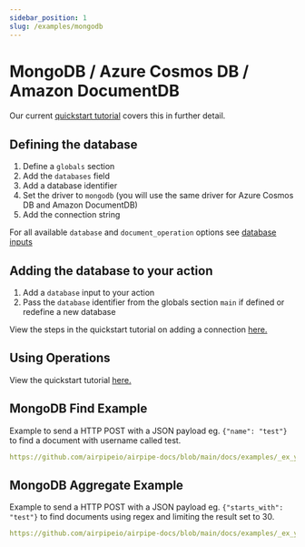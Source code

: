 ```yaml
---
sidebar_position: 1
slug: /examples/mongodb
---
```


# MongoDB / Azure Cosmos DB / Amazon DocumentDB

Our current [quickstart tutorial](/docs/tutorial/nosql-database-to-api) covers this in further detail.

## Defining the database

1. Define a `globals` section
2. Add the `databases` field
3. Add a database identifier
4. Set the driver to `mongodb` (you will use the same driver for Azure Cosmos DB and Amazon DocumentDB)
5. Add the connection string

For all available `database`  and `document_operation` options see [database inputs](/docs/configuration/interfaces/actions/inputs/databases)

## Adding the database to your action

1. Add a `database` input to your action
2. Pass the `database` identifier from the globals section `main` if defined or redefine a new database

View the steps in the quickstart tutorial on adding a connection [here.](/docs/tutorial/nosql-database-to-api-connecting)

## Using Operations

View the quickstart tutorial [here.](/docs/tutorial/nosql-database-to-api-querying)


## MongoDB Find Example

Example to send a HTTP POST with a JSON payload eg. `{"name": "test"}` to find a document with username called test.

```yml reference title="MongoDB Find"
https://github.com/airpipeio/airpipe-docs/blob/main/docs/examples/_ex_ymls/_databases_/mongodb-find.yml
```


## MongoDB Aggregate Example

Example to send a HTTP POST with a JSON payload eg. `{"starts_with": "test"}` to find documents using regex and limiting the result set to 30.

```yml reference title="MongoDB Aggregate Pipeline"
https://github.com/airpipeio/airpipe-docs/blob/main/docs/examples/_ex_ymls/_databases_/mongodb-aggregate.yml
```
